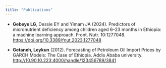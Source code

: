 ---
title: "Publications"
---

- **Gebeye LG**, Dessie EY and Yimam JA (2024). Predictors of micronutrient deficiency among children aged 6–23 months in Ethiopia: a machine learning approach. Front. Nutr. 10:1277048. [https://doi.org/10.3389/fnut.2023.1277048](https://doi.org/10.3389/fnut.2023.1277048)

- **Getaneh, Leykun** (2012). Forecasting of Petroleum Oil Import Prices by GARCH Models: The Case of Ethiopia. Addis Ababa university. [http://10.90.10.223:4000/handle/123456789/3841](https://etd.aau.edu.et/items/a1f24abc-bf23-40d2-9263-fdf45f312973)